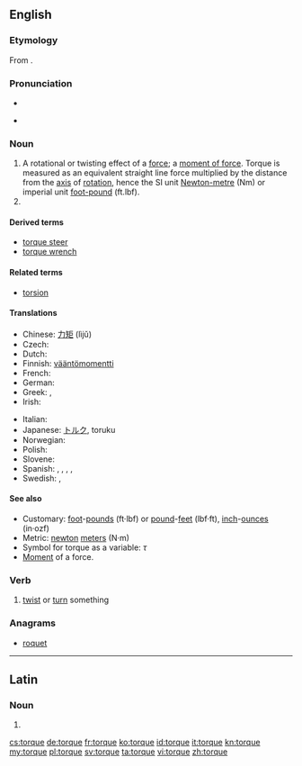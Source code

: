 ==English==
{{wikipedia}}

===Etymology===
From {{etyl|la}} {{term|torqueo|torqueō|lang=la}}.

===Pronunciation===
* {{audio|en-us-torque.ogg|Audio (US)}}

* {{rhymes|ɔː(r)k}}

===Noun===
{{en-noun|-}}

# A rotational or twisting effect of a [[force]]; a [[moment of force]].  Torque is measured as an equivalent straight line force multiplied by the distance from the [[axis]] of [[rotation]], hence the SI unit [[Newton-metre]] (Nm) or imperial unit [[foot-pound]] (ft.lbf).
# {{alternative spelling of|torc}}

====Derived terms====
* [[torque steer]]
* [[torque wrench]]

====Related terms====
* [[torsion]]

====Translations====
{{trans-top|a rotational or twisting force}}
* Chinese: [[力矩]] (lìjǔ)
* Czech: {{t-|cs|točivý moment|m}}
* Dutch: {{t-|nl|koppel|n}}
* Finnish: [[vääntömomentti]]
* French: {{t+|fr|couple|m}}
* German: {{t+|de|Drehmoment|n}}
* Greek: {{t|el|στροφορμή|f|tr=stroformí}}, {{t-|el|στρεπτική ροπή|f|tr=streptikí ropí}}
* Irish: {{t-|ga|torc|m|xs=Irish}}
{{trans-mid}}
* Italian: {{t-|it|coppia|f}}
* Japanese: [[トルク]], toruku
* Norwegian: {{t-|no|dreiemoment|n}}
* Polish: {{t|pl|moment obrotowy}}
* Slovene: {{t-|sl|vrtilni moment}}
* Spanish: {{t|es|par de torsión|m}}, {{t|es|par motor|m}}, {{t|es|momento de fuerza|m}}, {{t|es|par de fuerzas|m}}, {{t|es|par|m}}
* Swedish: {{t-|sv|vridmoment}}, {{t|sv|kraftmoment|n}}
{{trans-bottom}}

====See also====
* Customary: [[foot]]-[[pound-force|pounds]] (ft·lbf) or [[pound-force|pound]]-[[feet]] (lbf·ft), [[inch]]-[[ounce-force|ounces]] (in·ozf)
* Metric: [[newton]] [[meter]]s (N·m)
* Symbol for torque as a variable:  ''τ''
* [[moment| Moment]] of a force.

===Verb===
{{en-verb|torqu|es}}

# [[twist]] or [[turn]] something

===Anagrams===
* [[roquet#English|roquet]]

----

==Latin==

===Noun===
{{la-noun-form|torque}}

# {{inflection of|[[torquis#Latin|torquis]]||abl|s|lang=la}}

[[cs:torque]]
[[de:torque]]
[[fr:torque]]
[[ko:torque]]
[[id:torque]]
[[it:torque]]
[[kn:torque]]
[[my:torque]]
[[pl:torque]]
[[sv:torque]]
[[ta:torque]]
[[vi:torque]]
[[zh:torque]]